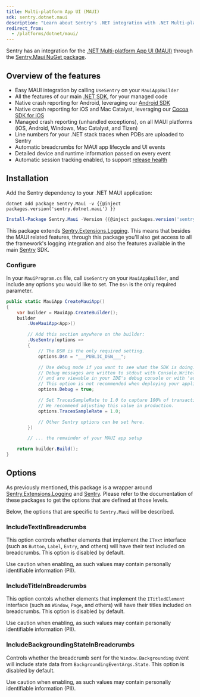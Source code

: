 ```yaml
---
title: Multi-platform App UI (MAUI)
sdk: sentry.dotnet.maui
description: "Learn about Sentry's .NET integration with .NET Multi-platform App UI (MAUI)."
redirect_from:
  - /platforms/dotnet/maui/
---
```


Sentry has an integration for the [.NET Multi-platform App UI (MAUI)](https://dotnet.microsoft.com/apps/maui) through the [Sentry.Maui NuGet package](https://www.nuget.org/packages/Sentry.Maui).

## Overview of the features

- Easy MAUI integration by calling `UseSentry` on your `MauiAppBuilder`
- All the features of our main [.NET SDK](/platforms/dotnet), for your managed code
- Native crash reporting for Android, leveraging our [Android SDK](/platforms/android)
- Native crash reporting for iOS and Mac Catalyst, leveraging our [Cocoa SDK for iOS](/platforms/apple/guides/ios)
- Managed crash reporting (unhandled exceptions), on all MAUI platforms (iOS, Android, Windows, Mac Catalyst, and Tizen)
- Line numbers for your .NET stack traces when PDBs are uploaded to Sentry
- Automatic breadcrumbs for MAUI app lifecycle and UI events
- Detailed device and runtime information passed on every event
- Automatic session tracking enabled, to support [release health](/product/releases/)

## Installation

Add the Sentry dependency to your .NET MAUI application:

```shell {tabTitle:.NET Core CLI}
dotnet add package Sentry.Maui -v {{@inject packages.version('sentry.dotnet.maui') }}
```

```powershell {tabTitle:Package Manager}
Install-Package Sentry.Maui -Version {{@inject packages.version('sentry.dotnet.maui') }}
```

This package extends [Sentry.Extensions.Logging](/platforms/dotnet/guides/extensions-logging/). This means that besides the MAUI related features, through this package you'll also get access to all the framework's logging integration and also the features available in the main [Sentry](/platforms/dotnet/) SDK.

### Configure

In your `MauiProgram.cs` file, call `UseSentry` on your `MauiAppBuilder`, and include any options you would like to set. The `Dsn` is the only required parameter.

<SignInNote />

```csharp
public static MauiApp CreateMauiApp()
{
    var builder = MauiApp.CreateBuilder();
    builder
        .UseMauiApp<App>()

        // Add this section anywhere on the builder:
        .UseSentry(options =>
        {
            // The DSN is the only required setting.
            options.Dsn = "___PUBLIC_DSN___";

            // Use debug mode if you want to see what the SDK is doing.
            // Debug messages are written to stdout with Console.Writeline,
            // and are viewable in your IDE's debug console or with 'adb logcat', etc.
            // This option is not recommended when deploying your application.
            options.Debug = true;

            // Set TracesSampleRate to 1.0 to capture 100% of transactions for performance monitoring.
            // We recommend adjusting this value in production.
            options.TracesSampleRate = 1.0;

            // Other Sentry options can be set here.
        })

        // ... the remainder of your MAUI app setup

    return builder.Build();
}
```

## Options

As previously mentioned, this package is a wrapper around [Sentry.Extensions.Logging](/platforms/dotnet/guides/extensions-logging/) and [Sentry](/platforms/dotnet/). Please refer to the documentation of these packages to get the options that are defined at those levels.

Below, the options that are specific to `Sentry.Maui` will be described.

### IncludeTextInBreadcrumbs

This option controls whether elements that implement the `IText` interface (such as `Button`, `Label`, `Entry`, and others) will have their text included on breadcrumbs. This option is disabled by default.

<Alert level="warning">

Use caution when enabling, as such values may contain personally identifiable information (PII).

</Alert>

### IncludeTitleInBreadcrumbs

This option contols whether elements that implement the `ITitledElement` interface (such as `Window`, `Page`, and others) will have their titles included on breadcrumbs. This option is disabled by default.

<Alert level="warning">

Use caution when enabling, as such values may contain personally identifiable information (PII).

</Alert>

### IncludeBackgroundingStateInBreadcrumbs

Controls whether the breadcrumb sent for the `Window.Backgrounding` event will include state data from `BackgroundingEventArgs.State`. This option is disabled by default.

<Alert level="warning">

Use caution when enabling, as such values may contain personally identifiable information (PII).

</Alert>
